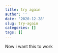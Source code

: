 ```yaml
---
title: try again
author: ''
date: '2020-12-28'
slug: try-again
categories: []
tags: []
---
```


Now i want this to work